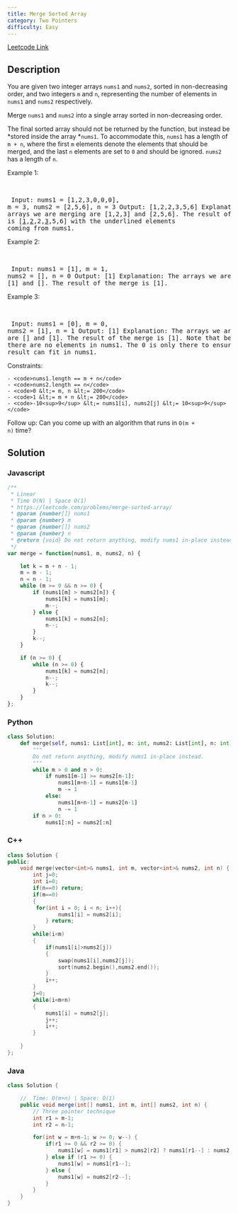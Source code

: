 ```yaml
---
title: Merge Sorted Array
category: Two Pointers
difficulty: Easy
---
```


<Callout>

[Leetcode Link](https://leetcode.com/problems/merge-sorted-array)

</Callout>

## Description
You are given two integer arrays <code>nums1</code> and <code>nums2</code>, sorted in non-decreasing order, and two integers <code>m</code> and <code>n</code>, representing the number of elements in <code>nums1</code> and <code>nums2</code> respectively.

Merge <code>nums1</code> and <code>nums2</code> into a single array sorted in non-decreasing order.

The final sorted array should not be returned by the function, but instead be *stored inside the array *<code>nums1</code>. To accommodate this, <code>nums1</code> has a length of <code>m + n</code>, where the first <code>m</code> elements denote the elements that should be merged, and the last <code>n</code> elements are set to <code>0</code> and should be ignored. <code>nums2</code> has a length of <code>n</code>.

 
Example 1:

<br /><pre className="overflow-x-auto">
Input: nums1 = [1,2,3,0,0,0], m = 3, nums2 = [2,5,6], n = 3
Output: [1,2,2,3,5,6]
Explanation: The arrays we are merging are [1,2,3] and [2,5,6].
The result of the merge is [<u>1</u>,<u>2</u>,2,<u>3</u>,5,6] with the underlined elements coming from nums1.
</pre>

Example 2:

<br /><pre className="overflow-x-auto">
Input: nums1 = [1], m = 1, nums2 = [], n = 0
Output: [1]
Explanation: The arrays we are merging are [1] and [].
The result of the merge is [1].
</pre>

Example 3:

<br /><pre className="overflow-x-auto">
Input: nums1 = [0], m = 0, nums2 = [1], n = 1
Output: [1]
Explanation: The arrays we are merging are [] and [1].
The result of the merge is [1].
Note that because m = 0, there are no elements in nums1. The 0 is only there to ensure the merge result can fit in nums1.
</pre>

 
Constraints:


	- <code>nums1.length == m + n</code>
	- <code>nums2.length == n</code>
	- <code>0 &lt;= m, n &lt;= 200</code>
	- <code>1 &lt;= m + n &lt;= 200</code>
	- <code>-10<sup>9</sup> &lt;= nums1[i], nums2[j] &lt;= 10<sup>9</sup></code>


 
Follow up: Can you come up with an algorithm that runs in <code>O(m + n)</code> time?


## Solution

### Javascript
```javascript
/**
 * Linear 
 * Time O(N) | Space O(1)
 * https://leetcode.com/problems/merge-sorted-array/
 * @param {number[]} nums1
 * @param {number} m
 * @param {number[]} nums2
 * @param {number} n
 * @return {void} Do not return anything, modify nums1 in-place instead.
 */
var merge = function(nums1, m, nums2, n) {

    let k = m + n - 1;
    m = m - 1;
    n = n - 1;
    while (m >= 0 && n >= 0) {
        if (nums1[m] > nums2[n]) {
            nums1[k] = nums1[m];
            m--;
        } else {
            nums1[k] = nums2[n];
            n--;
        }
        k--;
    }

    if (n >= 0) {
        while (n >= 0) {
            nums1[k] = nums2[n];
            n--;
            k--;
        }
    }
};

```
### Python
```python
class Solution:
    def merge(self, nums1: List[int], m: int, nums2: List[int], n: int) -> None:
        """
        Do not return anything, modify nums1 in-place instead.
        """
        while m > 0 and n > 0:
            if nums1[m-1] >= nums2[n-1]:
                nums1[m+n-1] = nums1[m-1]
                m -= 1
            else:
                nums1[m+n-1] = nums2[n-1]
                n -= 1
        if n > 0:
            nums1[:n] = nums2[:n]
```
### C++
```cpp
class Solution {
public:
    void merge(vector<int>& nums1, int m, vector<int>& nums2, int n) {
        int j=0;
        int i=0;
        if(n==0) return;
        if(m==0)
        {  
         for(int i = 0; i < n; i++){
                nums1[i] = nums2[i];
            } return;
        } 
        while(i<m)
        {
            if(nums1[i]>nums2[j])
            {
                swap(nums1[i],nums2[j]);
                sort(nums2.begin(),nums2.end());
            }
            i++;
        }
        j=0;
        while(i<m+n)
        {
            nums1[i] = nums2[j];
            j++;
            i++;
        }
        
    }
};

```
### Java
```java
class Solution {

    //  Time: O(m+n) | Space: O(1)
    public void merge(int[] nums1, int m, int[] nums2, int n) {
        // Three pointer technique
        int r1 = m-1;
        int r2 = n-1;

        for(int w = m+n-1; w >= 0; w--) {
            if(r1 >= 0 && r2 >= 0) {
                nums1[w] = nums1[r1] > nums2[r2] ? nums1[r1--] : nums2[r2--];
            } else if (r1 >= 0) {
                nums1[w] = nums1[r1--];
            } else {
                nums1[w] = nums2[r2--];
            }
        }
    }
}
```


